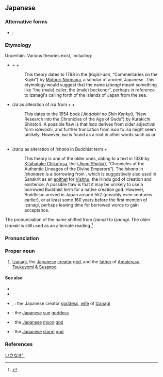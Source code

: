 ==Japanese==

===Alternative forms===
* {{ja-l|伊弉諾}}; {{ja-l|伊耶那岐}}

===Etymology===
{{ja-kanjitab|い|じゃ|k2=ざ|な|き|yomi=o}}
{{ja-kanjitab|い|じゃ|k2=ざ|な|ぎ|yomi=o}}
Uncertain. Various theories exist, including:

* {{etyl|ojp|ja|sort=いざなぎ}} {{m|ja|いざ|tr=iza|pos=a beckoning interjection or call similar to {{m|en|hey}} and the root of verb {{m|ja|誘う|tr=izanau||to beckon, to call; to tempt}}}} + {{m|ja|な|tr=na|pos={{etyl|ojp|ja|sort=いざなぎ}} possessive particle, superseded by {{ja-l|の||no}}}} + {{m|ja|き|tr=ki||male|pos=common element in Japanese male given names}}
*: This theory dates to 1798 in the {{lang|ja|古事記伝}} (''Kojiki-den'', “Commentaries on the Kojiki”) by [[w:Motoori Norinaga|Motoori Norinaga]], a scholar of ancient Japanese. This etymology would suggest that the name ''Izanagi'' meant something like “the (male) caller, the (male) beckoner”, perhaps in reference to Izanagi's calling forth of the islands of Japan from the sea.

* ''iza'' as alteration of ''isa'' from {{m|ja|功|tr=isao||deed, exploit}} + {{m|ja|な|tr=na|pos={{etyl|ojp|ja|sort=いざなぎ}} possessive particle}} + {{m|ja|き|tr=ki||male}}
*: This dates to the 1954 book {{lang|ja|神代史の新研究}} (''Jindaishi no Shin Kenkyū'', “New Research into the Chronicles of the Age of Gods”) by Kurakichi Shiratori. A possible flaw is that ''isao'' derives from older adjectival form ''isawoshi'', and further truncation from ''isao'' to ''isa'' might seem unlikely. However, ''isa'' is found as a root in other words such as {{m|ja|勇める|tr=isameru||to add power to: to encourage, to urge onwards}} or {{ja-l|鯨}}, {{m|ja|勇魚|tr=isana||whale|pos=apparently ''isa'' “power” + ''na'' “fish”}}.

* ''izana'' as alteration of ''ishana'' in Buddhist term {{m|ja|伊舎那天|tr=Ishanaten|pos=the ruler of the sixth heaven of the realm of cravings}} + {{m|ja|き|tr=ki||male}}
*: This theory is one of the older ones, dating to a text in 1339 by [[w:Kitabatake Chikafusa|Kitabatake Chikafusa]], the {{lang|ja|神皇正統記}} (''[[w:Jinnō Shōtōki|Jinnō Shōtōki]]'', “Chronicles of the Authentic Lineages of the Divine Emperors”). The ''ishana'' in ''Ishanaten'' is a borrowing from {{etyl|sa|ja|sort=いざなぎ}} {{m|sa|ईशान|tr=īśāna||lord, ruler}}, which is suggestively also used in Sanskrit as an [[epithet]] for [[Vishnu]], the Hindu god of creation and existence. A possible flaw is that it may be unlikely to use a borrowed Buddhist term for a native creation god. However, Buddhism arrived in Japan around 552 (possibly even centuries earlier), or at least some 160 years before the first mention of Izanagi, perhaps leaving time for borrowed words to gain acceptance.

The pronunciation of the name shifted from ''Izanaki'' to ''Izanagi''. The older ''Izanaki'' is still used as an alternate reading.<ref name="DJR">{{R:Daijirin}}</ref>

===Pronunciation===
{{ja-pron|イザナギ|y=o}}

===Proper noun===
{{ja-pos|proper|いざなぎ|イザナギ|いざなき|イザナキ}}

# {{lb|ja|sort=いさなき''|Japanese mythology|Shinto}} [[Izanagi]], the [[Japanese]] [[creator]] [[god]], and the [[father]] of [[Amaterasu]], [[Tsukuyomi]] & [[Susanoo]]

====See also====
* {{pedialite|Izanagi}}
* {{pedialite|lang=ja}}
* {{ja-l|伊邪那美}}, {{ja-l|伊弉冉|いざなみ|Izanami}}: the Japanese creator [[goddess]], [[wife]] of [[Izanagi]]
* {{ja-l|天照|あまてらす|Amaterasu}}: the [[Japanese]] [[sun]] [[goddess]]
* {{ja-l|月読|つくよみ|Tsukuyomi}}: the [[Japanese]] [[moon]] [[god]]
* {{ja-l|須佐之男|すさのお|Susanoo}}: the [[Japanese]] [[storm]] [[god]]

===References===
<references/>
[[Category:Japanese terms spelled with ateji|いさなき'']]
{{catlangcode|ja|Gods|Japanese mythology|sort=いさなき''}}